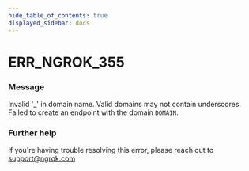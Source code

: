 ```yaml
---
hide_table_of_contents: true
displayed_sidebar: docs
---
```



# ERR_NGROK_355

### Message

Invalid '\_' in domain name. Valid domains may not contain underscores. Failed to create an endpoint with the domain `DOMAIN`.

<ErrorDetails error="err_ngrok_355" />

### Further help

If you're having trouble resolving this error, please reach out to [support@ngrok.com](mailto:support@ngrok.com?subject=Help%20with%20ERR_NGROK_355)
